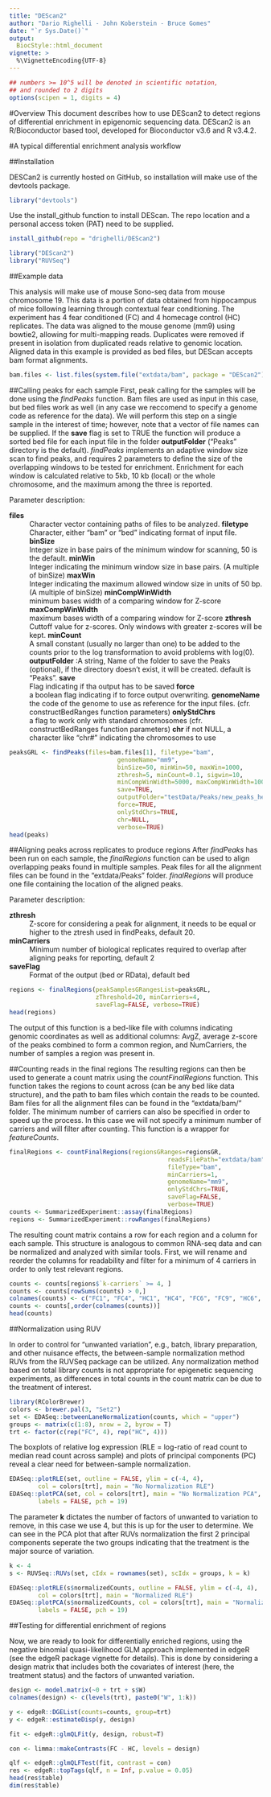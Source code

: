 ```yaml
---
title: "DEScan2"
author: "Dario Righelli - John Koberstein - Bruce Gomes"
date: "`r Sys.Date()`"
output: 
  BiocStyle::html_document
vignette: >
  %\VignetteEncoding{UTF-8} 
---
```


``` r
## numbers >= 10^5 will be denoted in scientific notation,
## and rounded to 2 digits
options(scipen = 1, digits = 4)
```

#Overview
This document describes how to use DEScan2 to detect regions of differential enrichment in epigenomic sequencing data. DEScan2 is an R/Bioconductor based tool, developed for Bioconductor v3.6 and R v3.4.2.

#A typical differential enrichment analysis workflow

##Installation

DESCan2 is currently hosted on GitHub, so installation will make use of the devtools package.

```r
library("devtools")
```

Use the install_github function to install DEScan. The repo location and a personal access token (PAT) need to be supplied.

```r
install_github(repo = "drighelli/DEScan2")
```
```r
library("DEScan2")
library("RUVSeq")
```

##Example data

This analysis will make use of mouse Sono-seq data from mouse chromosome 19. This data is a portion of data obtained from hippocampus of mice following learning through contextual fear conditioning. The experiment has 4 fear conditioned (FC) and 4 homecage control (HC) replicates. The data was aligned to the mouse genome (mm9) using bowtie2, allowing for multi-mapping reads. Duplicates were removed if present in isolation from duplicated reads relative to genomic location. Aligned data in this example is provided as bed files, but DEScan accepts bam format alignments. 

```r
bam.files <- list.files(system.file("extdata/bam", package = "DEScan2"), full.names = TRUE)
```


##Calling peaks for each sample
First, peak calling for the samples will be done using the *findPeaks* function. Bam files are used as input in this case, but bed files work as well (in any case we reccomend to specify a genome code as reference for the data). 
We will perform this step on a single sample in the interest of time; however, note that a vector of file names can be supplied. 
If the **save** flag is set to TRUE the function will produce a sorted bed file for each input file in the folder **outputFolder** ("Peaks" directory is the default). *findPeaks* implements an adaptive window size scan to find peaks, and requires 2 parameters to define the size of the overlapping windows to be tested for enrichment. Enrichment for each window is calculated relative to 5kb, 10 kb (local) or the whole chromosome, and the maximum among the three is reported.

Parameter description:  

**files** 
: Character vector containing paths of files to be analyzed.
**filetype** 
: Character, either "bam" or "bed" indicating format of input file.
**binSize** 
: Integer size in base pairs of the minimum window for scanning, 50 is the default.
**minWin**
: Integer indicating the minimum window size in base pairs. (A multiple of binSize)
**maxWin** 
: Integer indicating the maximum allowed window size in units of 50 bp. (A multiple of binSize)
**minCompWinWidth** 
: minimum bases width of a comparing window for Z-score
**maxCompWinWidth** 
: maximum bases width of a comparing window for Z-score
**zthresh** 
: Cuttoff value for z-scores. Only windows with greater z-scores will be kept.
**minCount** 
: A small constant (usually no larger than one) to be added to the counts prior to the log transformation to avoid problems with log(0).
**outputFolder** 
:A string, Name of the folder to save the Peaks (optional), if the directory doesn't exist, it will be created. default is "Peaks".
**save**
: Flag indicating if tha output has to be saved
**force**
: a boolean flag indicating if to force output overwriting.
**genomeName**
: the code of the genome to use as reference for the input files. (cfr. constructBedRanges function parameters)
**onlyStdChrs**
: a flag to work only with standard chromosomes (cfr. constructBedRanges function parameters)
**chr** if not NULL, a character like "chr#" indicating the chromosomes to use

```r

peaksGRL <- findPeaks(files=bam.files[1], filetype="bam",
                              genomeName="mm9",
                              binSize=50, minWin=50, maxWin=1000,
                              zthresh=5, minCount=0.1, sigwin=10,
                              minCompWinWidth=5000, maxCompWinWidth=10000,
                              save=TRUE,
                              outputFolder="testData/Peaks/new_peaks_head",
                              force=TRUE,
                              onlyStdChrs=TRUE,
                              chr=NULL,
                              verbose=TRUE)
head(peaks)
```

##Aligning peaks across replicates to produce regions
After *findPeaks* has been run on each sample, the *finalRegions* function can be used to align overlapping peaks found in multiple samples. Peak files for all the alignment files can be found in the “extdata/Peaks” folder. *finalRegions* will produce one file containing the location of the aligned peaks.

Parameter description:

**zthresh**
:  Z-score for considering a peak for alignment, it needs to be equal or higher to the ztresh used in findPeaks, default 20.

**minCarriers**
:  Minimum number of biological replicates required to overlap after aligning peaks for reporting, default 2

**saveFlag**
:  Format of the output (bed or RData), default bed

```r

regions <- finalRegions(peakSamplesGRangesList=peaksGRL,
                        zThreshold=20, minCarriers=4, 
                        saveFlag=FALSE, verbose=TRUE)
head(regions)
```

The output of this function is a bed-like file with columns indicating genomic coordinates as well as additional columns: AvgZ, average z-score of the peaks combined to form a common region, and NumCarriers, the number of samples a region was present in.

##Counting reads in the final regions
The resulting regions can then be used to generate a count matrix using the *countFinalRegions* function. This function takes the regions to count across (can be any bed like data structure), and the path to bam files which contain the reads to be counted. Bam files for all the alignment files can be found in the “extdata/bam/” folder. The minimum number of carriers can also be specified in order to speed up the process. In this case we will not specify a minimum number of carriers and will filter after counting. This function is a wrapper for *featureCounts*.

```r

finalRegions <- countFinalRegions(regionsGRanges=regionsGR,
                                            readsFilePath="extdata/bam",
                                            fileType="bam",
                                            minCarriers=1,
                                            genomeName="mm9",
                                            onlyStdChrs=TRUE, 
                                            saveFlag=FALSE, 
                                            verbose=TRUE)
counts <- SummarizedExperiment::assay(finalRegions)
regions <- SummarizedExperiment::rowRanges(finalRegions)
```

The resulting count matrix contains a row for each region and a column for each sample. This structure is analogous to common RNA-seq data and can be normalized and analyzed with similar tools. First, we will rename and reorder the columns for readability and filter for a minimum of 4 carriers in order to only test relevant regions.

```r
counts <- counts[regions$`k-carriers` >= 4, ]
counts <- counts[rowSums(counts) > 0,]
colnames(counts) <- c("FC1", "FC4", "HC1", "HC4", "FC6", "FC9", "HC6", "HC9")
counts <- counts[,order(colnames(counts))]
head(counts)
```


##Normalization using RUV

In order to control for “unwanted variation”, e.g., batch, library preparation, and other nuisance effects, the between-sample normalization method RUVs from the RUVSeq package can be utilized. Any normalization method based on total library counts is not appropriate for epigenetic sequencing experiments, as differences in total counts in the count matrix can be due to the treatment of interest.

```r
library(RColorBrewer)
colors <- brewer.pal(3, "Set2")
set <- EDASeq::betweenLaneNormalization(counts, which = "upper")
groups <- matrix(c(1:8), nrow = 2, byrow = T)
trt <- factor(c(rep("FC", 4), rep("HC", 4)))
```

The boxplots of relative log expression (RLE = log-ratio of read count to median read count across sample) and plots of principal components (PC) reveal a clear need for between-sample normalization.

```r
EDASeq::plotRLE(set, outline = FALSE, ylim = c(-4, 4), 
        col = colors[trt], main = "No Normalization RLE")
EDASeq::plotPCA(set, col = colors[trt], main = "No Normalization PCA", 
        labels = FALSE, pch = 19)
```

The parameter **k** dictates the number of factors of unwanted to variation to remove, in this case we use 4, but this is up for the user to determine. We can see in the PCA plot that after RUVs normalization the first 2 principal components seperate the two groups indicating that the treatment is the major source of variation.

```r
k <- 4
s <- RUVSeq::RUVs(set, cIdx = rownames(set), scIdx = groups, k = k)

EDASeq::plotRLE(s$normalizedCounts, outline = FALSE, ylim = c(-4, 4), 
        col = colors[trt], main = "Normalized RLE")
EDASeq::plotPCA(s$normalizedCounts, col = colors[trt], main = "Normalized PCA",
        labels = FALSE, pch = 19)
```

##Testing for differential enrichment of regions

Now, we are ready to look for differentially enriched regions, using the negative binomial quasi-likelihood GLM approach implemented in edgeR (see the edgeR package vignette for details). This is done by considering a design matrix that includes both the covariates of interest (here, the treatment status) and the factors of unwanted variation.

```r
design <- model.matrix(~0 + trt + s$W)
colnames(design) <- c(levels(trt), paste0("W", 1:k))

y <- edgeR::DGEList(counts=counts, group=trt)
y <- edgeR::estimateDisp(y, design)

fit <- edgeR::glmQLFit(y, design, robust=T)

con <- limma::makeContrasts(FC - HC, levels = design)

qlf <- edgeR::glmQLFTest(fit, contrast = con)
res <- edgeR::topTags(qlf, n = Inf, p.value = 0.05)
head(res$table)
dim(res$table)
```
